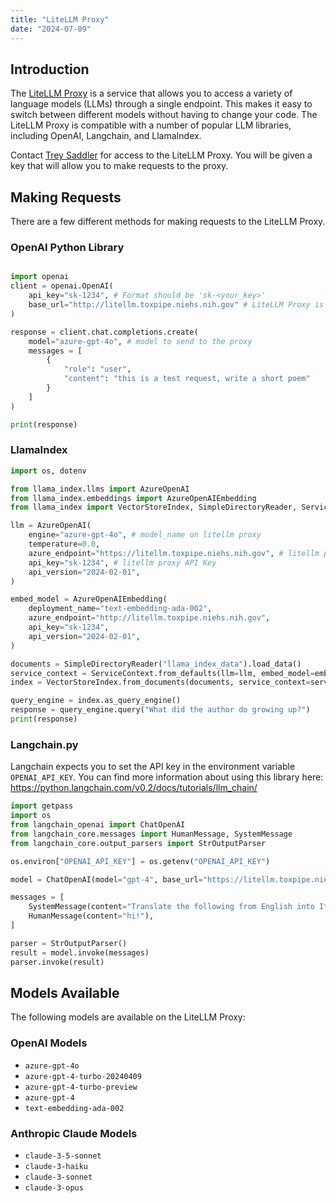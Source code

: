 ```yaml
---
title: "LiteLLM Proxy"
date: "2024-07-09"
---
```


## Introduction

The [LiteLLM Proxy](https://litellm.toxpipe.niehs.nih.gov) is a service that allows you to access a variety of language models (LLMs) through a single endpoint. This makes it easy to switch between different models without having to change your code. The LiteLLM Proxy is compatible with a number of popular LLM libraries, including OpenAI, Langchain, and LlamaIndex.

Contact [Trey Saddler](mailto:trey.saddler@nih.gov) for access to the LiteLLM Proxy. You will be given a key that will allow you to make requests to the proxy.

## Making Requests

There are a few different methods for making requests to the LiteLLM Proxy.

### OpenAI Python Library

```python

import openai
client = openai.OpenAI(
    api_key="sk-1234", # Format should be 'sk-<your_key>'
    base_url="http://litellm.toxpipe.niehs.nih.gov" # LiteLLM Proxy is OpenAI compatible, Read More: https://docs.litellm.ai/docs/proxy/user_keys
)

response = client.chat.completions.create(
    model="azure-gpt-4o", # model to send to the proxy
    messages = [
        {
            "role": "user",
            "content": "this is a test request, write a short poem"
        }
    ]
)

print(response)
```

### LlamaIndex

```python
import os, dotenv

from llama_index.llms import AzureOpenAI
from llama_index.embeddings import AzureOpenAIEmbedding
from llama_index import VectorStoreIndex, SimpleDirectoryReader, ServiceContext

llm = AzureOpenAI(
    engine="azure-gpt-4o", # model_name on litellm proxy
    temperature=0.0,
    azure_endpoint="https://litellm.toxpipe.niehs.nih.gov", # litellm proxy endpoint
    api_key="sk-1234", # litellm proxy API Key
    api_version="2024-02-01",
)

embed_model = AzureOpenAIEmbedding(
    deployment_name="text-embedding-ada-002",
    azure_endpoint="http://litellm.toxpipe.niehs.nih.gov",
    api_key="sk-1234",
    api_version="2024-02-01",
)

documents = SimpleDirectoryReader("llama_index_data").load_data()
service_context = ServiceContext.from_defaults(llm=llm, embed_model=embed_model)
index = VectorStoreIndex.from_documents(documents, service_context=service_context)

query_engine = index.as_query_engine()
response = query_engine.query("What did the author do growing up?")
print(response)
```

### Langchain.py

Langchain expects you to set the API key in the environment variable `OPENAI_API_KEY`. You can find more information about using this library here: <https://python.langchain.com/v0.2/docs/tutorials/llm_chain/>

```python
import getpass
import os
from langchain_openai import ChatOpenAI
from langchain_core.messages import HumanMessage, SystemMessage
from langchain_core.output_parsers import StrOutputParser

os.environ["OPENAI_API_KEY"] = os.getenv("OPENAI_API_KEY")

model = ChatOpenAI(model="gpt-4", base_url="https://litellm.toxpipe.niehs.nih.gov")

messages = [
    SystemMessage(content="Translate the following from English into Italian"),
    HumanMessage(content="hi!"),
]

parser = StrOutputParser()
result = model.invoke(messages)
parser.invoke(result)
```

## Models Available

The following models are available on the LiteLLM Proxy:

### OpenAI Models

- `azure-gpt-4o`
- `azure-gpt-4-turbo-20240409`
- `azure-gpt-4-turbo-preview`
- `azure-gpt-4`
- `text-embedding-ada-002`

### Anthropic Claude Models

- `claude-3-5-sonnet`
- `claude-3-haiku`
- `claude-3-sonnet`
- `claude-3-opus`